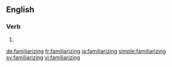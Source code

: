 ==English==

===Verb===
{{head|en}}

# {{present participle of|familiarize|lang=en}}

[[de:familiarizing]]
[[fr:familiarizing]]
[[ja:familiarizing]]
[[simple:familiarizing]]
[[sv:familiarizing]]
[[vi:familiarizing]]